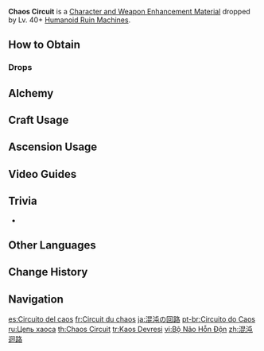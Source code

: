 {{Item Infobox
|id           = 112024
|image        = Item Chaos Circuit.png
|type         = Character and Weapon Enhancement Materials
|group        = Humanoid Ruin Machine Materials
|group2       = Elite Enemy Drops
|invCategory  = Character Development Items
|quality      = 3
|description  = Comes from ancient defunct relic structures. Was once a logic circuit responsible for movement functions. Sadly, no one is able to make sense of how it worked.
|source1      = Dropped by Lv. 40+ [[Humanoid Ruin Machines]]
|source2      = [[Alchemy]]
}}
'''Chaos Circuit''' is a [[Character and Weapon Enhancement Material]] dropped by Lv. 40+ [[Humanoid Ruin Machines]].

==How to Obtain==
===Drops===
{{Dropped By|level=40}}

==Alchemy==
{{Recipe
|type = Crafting
|Chaos Device = 3
|Mora = 50
|sort = Chaos Device;Mora
}}

==Craft Usage==
{{Craft Usage}}

==Ascension Usage==
{{Ascension Usage}}

==Video Guides==
{{EVT
|video1   = https://youtu.be/EcwCjk-B08M
|caption1 = Farm Guide
}}

==Trivia==
* {{Mail Attachments by Category List}}

==Other Languages==
{{Other Languages
|en      = Chaos Circuit
|zhs     = 混沌回路
|zhs_rm  = Hùndùn Huílù
|zht     = 混沌迴路
|zht_rm  = Hùndùn Huílù
|zh_tl   = Chaos Circuit
|ja      = 混沌の回路
|ja_rm   = Konton no Kairo
|ja_tl   = Chaos Circuit
|ko      = 혼돈의 회로
|ko_rm   = Hondon-ui Hoero
|ko_tl   = Chaotic Circuit
|es      = Circuito del caos
|es_tl   = Chaos Circuit
|fr      = Circuit du chaos
|fr_tl   = Chaos Circuit
|ru      = Цепь хаоса
|ru_tl   = Chaos Chain
|th      = Chaos Circuit
|vi      = Bộ Não Hỗn Độn
|vi_tl   = Chaos Brain
|de      = Chaos-Schaltkreis
|de_tl   = Chaos Circuit
|id      = Chaos Circuit
|pt      = Circuito do Caos
|pt_tl   = Chaos Circuit
|tr      = Kaos Devresi
|tr_tl   = Chaos Circuit
|it      = Circuito del caos
|it_tl   = 
}}

==Change History==
{{Change History|1.0}}

==Navigation==
{{Development Item Navbox|Character and Weapon Enhancement Materials}}

[[es:Circuito del caos]]
[[fr:Circuit du chaos]]
[[ja:混沌の回路]]
[[pt-br:Circuito do Caos]]
[[ru:Цепь хаоса]]
[[th:Chaos Circuit]]
[[tr:Kaos Devresi]]
[[vi:Bộ Não Hỗn Độn]]
[[zh:混沌迴路]]